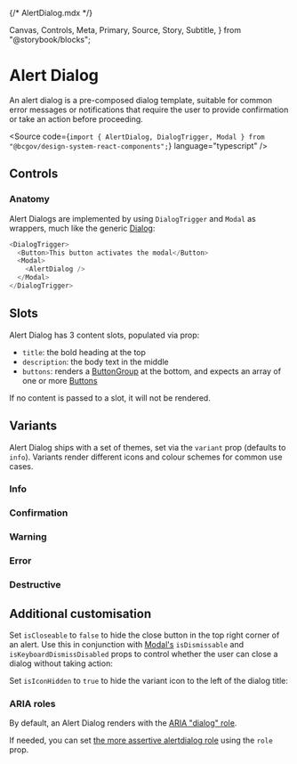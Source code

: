 {/* AlertDialog.mdx */}

  Canvas,
  Controls,
  Meta,
  Primary,
  Source,
  Story,
  Subtitle,
} from "@storybook/blocks";


<Meta title="Components/Dialogs/AlertDialog" />

# Alert Dialog

<Subtitle>
  An alert dialog is a pre-composed dialog template, suitable for common error
  messages or notifications that require the user to provide confirmation or
  take an action before proceeding.
</Subtitle>

<Source
  code={`import { AlertDialog, DialogTrigger, Modal } from "@bcgov/design-system-react-components";`}
  language="typescript"
/>

## Controls

<Primary of={AlertDialogStories} />
<Controls of={AlertDialogStories.AlertDialogTemplate} />

### Anatomy

Alert Dialogs are implemented by using `DialogTrigger` and `Modal` as wrappers, much like the generic [Dialog](/?path=/docs/components-dialogs--docs):

```javascript
<DialogTrigger>
  <Button>This button activates the modal</Button>
  <Modal>
    <AlertDialog />
  </Modal>
</DialogTrigger>
```

## Slots

Alert Dialog has 3 content slots, populated via prop:

- `title`: the bold heading at the top
- `description`: the body text in the middle
- `buttons`: renders a [ButtonGroup](?path=/docs/components-button-buttongroup--docs) at the bottom, and expects an array of one or more [Buttons](?path=/docs/components-button-button--docs)

If no content is passed to a slot, it will not be rendered.

## Variants

Alert Dialog ships with a set of themes, set via the `variant` prop (defaults to `info`). Variants render different icons and colour schemes for common use cases.

### Info

<Canvas of={AlertDialogStories.AlertDialogTemplate} />

### Confirmation

<Canvas of={AlertDialogStories.ConfirmationAlert} />

### Warning

<Canvas of={AlertDialogStories.WarningAlert} />

### Error

<Canvas of={AlertDialogStories.ErrorAlert} />

### Destructive

<Canvas of={AlertDialogStories.DestructiveAlert} />

## Additional customisation

Set `isCloseable` to `false` to hide the close button in the top right corner of an alert. Use this in conjunction with [Modal's](?path=/docs/components-dialogs--docs#modal) `isDismissable` and `isKeyboardDismissDisabled` props to control whether the user can close a dialog without taking action:

<Canvas of={AlertDialogStories.AlertDialogWithoutCloseButton} />

Set `isIconHidden` to `true` to hide the variant icon to the left of the dialog title:

<Canvas of={AlertDialogStories.AlertDialogWithoutIcon} />

### ARIA roles

By default, an Alert Dialog renders with the [ARIA "dialog" role](https://developer.mozilla.org/en-US/docs/Web/Accessibility/ARIA/Roles/dialog_role).

If needed, you can set [the more assertive alertdialog role](https://developer.mozilla.org/en-US/docs/Web/Accessibility/ARIA/Roles/alertdialog_role) using the `role` prop.
